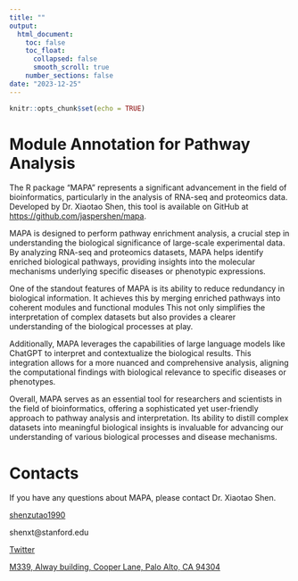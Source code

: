 ```yaml
---
title: ""
output: 
  html_document:
    toc: false
    toc_float:
      collapsed: false
      smooth_scroll: true
    number_sections: false
date: "2023-12-25"
---
```


```r
knitr::opts_chunk$set(echo = TRUE)
```

# Module Annotation for Pathway Analysis

The R package "MAPA" represents a significant advancement in the field of bioinformatics, particularly in the analysis of RNA-seq and proteomics data. Developed by Dr. Xiaotao Shen, this tool is available on GitHub at [https://github.com/jaspershen/mapa](https://github.com/jaspershen/mapa).

MAPA is designed to perform pathway enrichment analysis, a crucial step in understanding the biological significance of large-scale experimental data. By analyzing RNA-seq and proteomics datasets, MAPA helps identify enriched biological pathways, providing insights into the molecular mechanisms underlying specific diseases or phenotypic expressions.

One of the standout features of MAPA is its ability to reduce redundancy in biological information. It achieves this by merging enriched pathways into coherent modules and functional modules This not only simplifies the interpretation of complex datasets but also provides a clearer understanding of the biological processes at play.

Additionally, MAPA leverages the capabilities of large language models like ChatGPT to interpret and contextualize the biological results. This integration allows for a more nuanced and comprehensive analysis, aligning the computational findings with biological relevance to specific diseases or phenotypes.

Overall, MAPA serves as an essential tool for researchers and scientists in the field of bioinformatics, offering a sophisticated yet user-friendly approach to pathway analysis and interpretation. Its ability to distill complex datasets into meaningful biological insights is invaluable for advancing our understanding of various biological processes and disease mechanisms.

# Contacts

If you have any questions about MAPA, please contact Dr. Xiaotao Shen.

<i class="fa fa-weixin"></i> [shenzutao1990](https://www.shenxt.info/files/wechat_QR.jpg)

<i class="fa fa-envelope"></i> shenxt@stanford.edu

<i class="fa fa-twitter"></i> [Twitter](https://twitter.com/JasperShen1990)

<i class="fa fa-map-marker-alt"></i> [M339, Alway building, Cooper Lane, Palo Alto, CA 94304](https://www.google.com/maps/place/Alway+Building/@37.4322345,-122.1770883,17z/data=!3m1!4b1!4m5!3m4!1s0x808fa4d335c3be37:0x9057931f3b312c29!8m2!3d37.4322345!4d-122.1748996)
